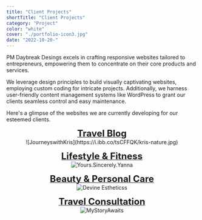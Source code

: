 ```yaml
---
title: "Client Projects"
shortTitle: "Client Projects"
category: "Project"
color: "white"
cover: "./portfolio-icon3.jpg"
date: "2022-10-20-"
---
```


PM Daybreak Desings excels in crafting responsive websites tailored to entrepreneurs, empowering them to concentrate on their core products and services.  <br />

We leverage design principles to build visually captivating websites, employing custom coding for intricate projects. Additionally, we harness user-friendly content management systems like WordPress to grant our clients seamless control and easy maintenance.

Here's a glimpse of the websites we are currently developing for our esteemed clients.

<div align="center">
<a href="https://paul-matthew.github.io/JourneyswithKris/"><figcaption align="center"><b><font size="5">Travel Blog</font></b></figcaption></a>
![JourneyswithKris](https://i.ibb.co/tsCFFQK/kris-nature.jpg)

<a href="https://paul-matthew.github.io/Yanna-Portfolio/"><figcaption align="center"><b><font size="5">Lifestyle & Fitness</font></b></figcaption></a>
![Yours.Sincerely.Yanna](https://i.ibb.co/1JH6r44/night-yanna.jpg)

<a href="https://paul-matthew.github.io/DevineEstheticss/"><figcaption align="center"><b><font size="5">Beauty & Personal Care</font></b></figcaption></a>
![Devine Estheticss](https://tinyurl.com/bdepzsfu)

<a href="https://mystoryawaits.com"><figcaption align="center"><b><font size="5">Travel Consultation</font></b></figcaption></a>
![MyStoryAwaits](https://tinyurl.com/4p84t7tj)
</div>
